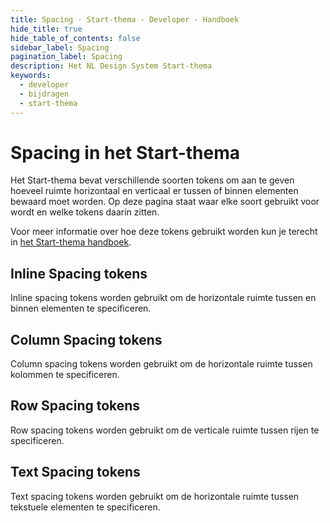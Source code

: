 ```yaml
---
title: Spacing · Start-thema · Developer · Handboek
hide_title: true
hide_table_of_contents: false
sidebar_label: Spacing
pagination_label: Spacing
description: Het NL Design System Start-thema
keywords:
  - developer
  - bijdragen
  - start-thema
---
```



# Spacing in het Start-thema

<Paragraph lead>
  Het Start-thema bevat verschillende soorten tokens om aan te geven hoeveel ruimte horizontaal en verticaal er tussen
  of binnen elementen bewaard moet worden. Op deze pagina staat waar elke soort gebruikt voor wordt en welke tokens
  daarin zitten.
</Paragraph>

Voor meer informatie over hoe deze tokens gebruikt worden kun je terecht in [het Start-thema handboek](/handboek/huisstijl/themas/start-thema).

## Inline Spacing tokens

Inline spacing tokens worden gebruikt om de horizontale ruimte tussen en binnen elementen te specificeren.

<CommonDesignTokensTable type="space" item="inline" maxPathLength={4} />

## Column Spacing tokens

Column spacing tokens worden gebruikt om de horizontale ruimte tussen kolommen te specificeren.

<CommonDesignTokensTable type="space" item="column" maxPathLength={4} />

## Row Spacing tokens

Row spacing tokens worden gebruikt om de verticale ruimte tussen rijen te specificeren.

<CommonDesignTokensTable type="space" item="row" maxPathLength={4} />

## Text Spacing tokens

Text spacing tokens worden gebruikt om de horizontale ruimte tussen tekstuele elementen te specificeren.

<CommonDesignTokensTable type="space" item="text" />
